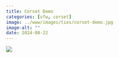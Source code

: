 ```yaml
---
title: Corset Demo
categories: [sfw, corset]
image: ../www/images/ties/corset-demo.jpg
image-alt: ""
date: 2024-08-22
---
```


![](../www/images/ties/corset-demo.jpg)

